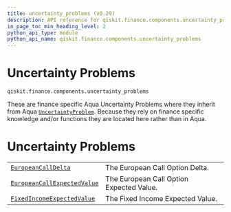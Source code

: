 ```yaml
---
title: uncertainty_problems (v0.29)
description: API reference for qiskit.finance.components.uncertainty_problems in qiskit v0.29
in_page_toc_min_heading_level: 2
python_api_type: module
python_api_name: qiskit.finance.components.uncertainty_problems
---
```


<span id="module-qiskit.finance.components.uncertainty_problems" />

<span id="qiskit-finance-components-uncertainty-problems" />

<span id="uncertainty-problems-qiskit-finance-components-uncertainty-problems" />

# Uncertainty Problems

`qiskit.finance.components.uncertainty_problems`

These are finance specific Aqua Uncertainty Problems where they inherit from Aqua [`UncertaintyProblem`](qiskit.aqua.components.uncertainty_problems.UncertaintyProblem "qiskit.aqua.components.uncertainty_problems.UncertaintyProblem"). Because they rely on finance specific knowledge and/or functions they are located here rather than in Aqua.

# Uncertainty Problems

|                                                                                                                                                                                    |                                          |
| ---------------------------------------------------------------------------------------------------------------------------------------------------------------------------------- | ---------------------------------------- |
| [`EuropeanCallDelta`](qiskit.finance.components.uncertainty_problems.EuropeanCallDelta "qiskit.finance.components.uncertainty_problems.EuropeanCallDelta")                         | The European Call Option Delta.          |
| [`EuropeanCallExpectedValue`](qiskit.finance.components.uncertainty_problems.EuropeanCallExpectedValue "qiskit.finance.components.uncertainty_problems.EuropeanCallExpectedValue") | The European Call Option Expected Value. |
| [`FixedIncomeExpectedValue`](qiskit.finance.components.uncertainty_problems.FixedIncomeExpectedValue "qiskit.finance.components.uncertainty_problems.FixedIncomeExpectedValue")    | The Fixed Income Expected Value.         |

